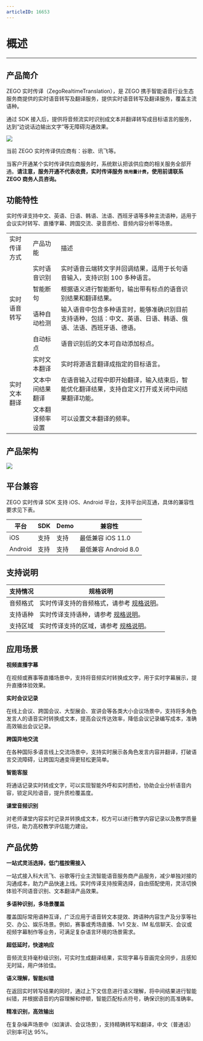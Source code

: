 ```yaml
---
articleID: 16653
---
```

# 概述

- - -

## 产品简介

ZEGO 实时传译（ZegoRealtimeTranslation），是 ZEGO 携手智能语音行业生态服务商提供的实时语音转写及翻译服务，提供实时语音转写及翻译服务，覆盖主流语种。

通过 SDK 接入后，提供将音频流实时识别成文本并翻译转写成目标语言的服务，达到“边说话边输出文字”等无障碍沟通效果。

<Frame width="512" height="auto" caption=""><img src="https://doc-media.zego.im/sdk-doc/Pics/ZegoRealtimeTranslation/product_peitu.png" /></Frame>

<Warning title="注意">


<p>当前 ZEGO 实时传译供应商有：谷歌、讯飞等。</p>

<p>当客户开通某个实时传译供应商服务时，系统默认把该供应商的相关服务全部开通。<b>请注意，服务开通不代表收费，实时传译服务 <code>按用量计费</code>，使用前请联系 ZEGO 商务人员咨询。</b></p>

</Warning>



## 功能特性

实时传译支持中文、英语、日语、韩语、法语、西班牙语等多种主流语种，适用于会议实时转写、直播字幕、跨国交流、录音质检、音频内容分析等场景。

<table>

<tbody><tr>
<td>实时传译方式</td>
<td>产品功能</td>
<td>描述</td>
</tr>
<tr>
<td rowspan="4">实时语音转写</td>
<td>实时语音识别</td>
<td>实时语音云端转文字并回调结果，适用于长句语音输入，支持识别 100 多种语言。</td>
</tr>
<tr>
<td>智能断句</td>
<td>根据语义进行智能断句，输出带有标点的语音识别结果和翻译结果。</td>
</tr>
<tr>
<td>语种自动检测</td>
<td>输入语音中包含多种语言时，能够准确识别目前支持语种，包括：中文、英语、日语、韩语、俄语、法语、西班牙语、德语。</td>
</tr>
<tr>
<td>自动标点</td>
<td>语音识别后的文本可自动添加标点。</td>
</tr>
<tr>
<td rowspan="3">实时文本翻译</td>
<td>实时文本翻译</td>
<td>实时将源语言翻译成指定的目标语言。</td>
</tr>
<tr>
<td>文本中间结果翻译</td>
<td>在语音输入过程中即开始翻译，输入结束后，智能优化翻译结果，支持自定义打开或关闭中间结果翻译功能。</td>
</tr>
<tr>
<td>文本翻译频率设置</td>
<td>可以设置文本翻译的频率。</td>
</tr>
</tbody></table>


## 产品架构

<Frame width="512" height="auto" caption=""><img src="https://doc-media.zego.im/sdk-doc/Pics/ZegoRealtimeTranslation/ZegoRealtimeTranslation_architecture.png" /></Frame>

## 平台兼容

ZEGO 实时传译 SDK 支持 iOS、Android 平台，支持平台间互通，具体的兼容性要求见下表。

| 平台 | SDK | Demo | 兼容性 |
| --- | --- | --- |---|
| iOS | 支持 | 支持|最低兼容 iOS 11.0|
| Android | 支持 | 支持|最低兼容 Android 8.0|


## 支持说明
| 支持情况 | 规格说明 |
| --- | ---- |
| 音频格式 | 实时传译支持的音频格式，请参考 [规格说明](!Restrictions)。|
| 支持语种 | 实时传译支持语种，请参考 [规格说明](!Restrictions)。|
| 支持区域 | 实时传译支持的区域，请参考 [规格说明](!Restrictions)。|


## 应用场景

**视频直播字幕**

在视频或赛事等直播场景中，支持将音频实时转换成文字，用于实时字幕展示，提升直播体验效果。

**实时会议记录**

在线上会议、跨国会议、大型展会、宣讲会等各类大小会议场景中，支持将多角色发言人的语音实时转换成文本，提高会议传达效率，降低会议记录编写成本，准确高效输出会议记录。

**跨国异地交流**

在各种国际多语言线上交流场景中，支持实时展示各角色发言内容并翻译，打破语言交流障碍，让跨国沟通变得更轻松更简单。

**智能客服**

将通话记录实时转成文字，可以实现智能外呼和实时质检，协助企业分析语音内容，锁定风险语音，提升质检覆盖度。

**课堂音频识别**

对老师课堂内容实时记录并转换成文本，校方可以进行教学内容记录以及教学质量评估，助力高校教学评估能力建设。


## 产品优势

**一站式灵活选择，低门槛按需接入**

一站式接入科大讯飞、谷歌等行业主流智能语音服务商产品服务，减少单独对接的沟通成本，助力产品快速上线。实时传译支持按需选择，自由搭配使用，灵活切换体验不同语音识别、文本翻译产品效果。

**多语种识别，多场景覆盖**

覆盖国际常用语种互译，广泛应用于语音转文本提效、跨语种内容生产及分享等社交、办公、娱乐场景。例如，赛事或秀场直播、1v1 交友、IM 私信聊天、会议或视频字幕制作等业务，可满足复杂语言环境的场景需求。

**超低延时，快速响应**

音频流支持毫秒级识别，可实时生成翻译结果，实现字幕与音画完全同步，且感知无时延，用户体验佳。

**语义理解，智能纠错**

在返回实时转写结果的同时，通过上下文信息进行语义理解，将中间结果进行智能纠错，并根据语音的内容理解和停顿，智能匹配标点符号，确保识别的高准确率。

**精准识别，高效输出**

在复杂噪声场景中（如演讲、会议场景），支持精确转写和翻译，中文（普通话）识别率可达 95%。
